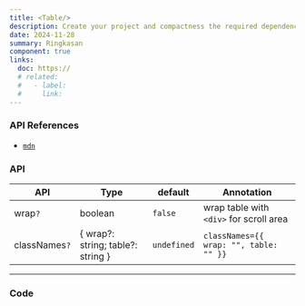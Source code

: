 ```yaml
---
title: <Table/>
description: Create your project and compactness the required dependencies.
date: 2024-11-28
summary: Ringkasan
component: true
links:
  doc: https://
  # related:
  #   - label:
  #     link:
---
```


### API References

- [`mdn`](https://developer.mozilla.org/en-US/docs/Web/HTML/Element/table)

### API

| API           | Type                                | default     | Annotation                              |
| ------------- | ----------------------------------- | ----------- | --------------------------------------- |
| wrap`?`       | boolean                             | `false`     | wrap table with `<div>` for scroll area |
| classNames`?` | \{ wrap?: string; table?: string \} | `undefined` | `classNames={{ wrap: "", table: "" }}`  |

---

### Code
